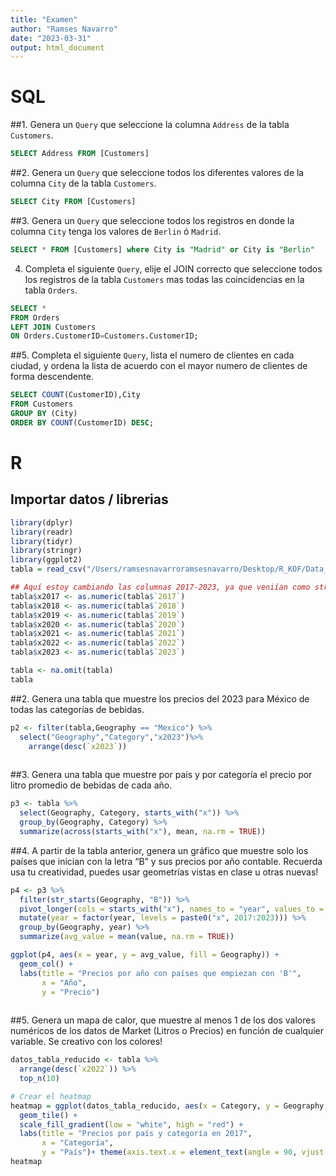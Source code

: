 ```yaml
---
title: "Examen"
author: "Ramses Navarro"
date: "2023-03-31"
output: html_document
---
```


# SQL

##1. Genera un `Query` que seleccione la columna `Address` de la tabla `Customers`. 
```sql
SELECT Address FROM [Customers]
```

##2. Genera un `Query` que seleccione todos los diferentes valores de la columna `City` de la tabla `Customers`. 
```sql
SELECT City FROM [Customers]
```

##3. Genera un `Query` que seleccione todos los registros en donde la columna `City` tenga los valores de `Berlin` ó `Madrid`. 
```sql
SELECT * FROM [Customers] where City is "Madrid" or City is "Berlin"
```

4. Completa el siguiente `Query`, elije el JOIN correcto que seleccione todos los registros de la tabla `Customers` mas todas las coincidencias en la tabla `Orders`. 
```sql
SELECT *
FROM Orders
LEFT JOIN Customers
ON Orders.CustomerID=Customers.CustomerID;
```

##5. Completa el siguiente `Query`, lista el numero de clientes en cada ciudad, y ordena la lista de acuerdo con el mayor numero de clientes de forma descendente. 
```sql
SELECT COUNT(CustomerID),City
FROM Customers
GROUP BY (City)
ORDER BY COUNT(CustomerID) DESC;
```

# R

## Importar datos / librerias
```r
library(dplyr)
library(readr)
library(tidyr)
library(stringr)
library(ggplot2)
tabla = read_csv("/Users/ramsesnavarroramsesnavarro/Desktop/R_KOF/Data_Transformation_Viz/data/Market_size.csv",skip=5)

## Aquí estoy cambiando las columnas 2017-2023, ya que veniían como strings, entonces cree nuevas columnas pero ahora númericas. De esta manera puedo lleva a cabo operaciones númericas. 
tabla$x2017 <- as.numeric(tabla$`2017`)
tabla$x2018 <- as.numeric(tabla$`2018`)
tabla$x2019 <- as.numeric(tabla$`2019`)
tabla$x2020 <- as.numeric(tabla$`2020`)
tabla$x2021 <- as.numeric(tabla$`2021`)
tabla$x2022 <- as.numeric(tabla$`2022`)
tabla$x2023 <- as.numeric(tabla$`2023`)

tabla <- na.omit(tabla)
tabla
```

##2. Genera una tabla que muestre los precios del 2023 para México de todas las categorías de bebidas.
```r
p2 <- filter(tabla,Geography == "Mexico") %>%
  select("Geography","Category","x2023")%>%
    arrange(desc(`x2023`))
  
```

##3. Genera una tabla que muestre por país y por categoría el precio por litro promedio de bebidas de cada año.
```r
p3 <- tabla %>%
  select(Geography, Category, starts_with("x")) %>%
  group_by(Geography, Category) %>%
  summarize(across(starts_with("x"), mean, na.rm = TRUE))
```
##4. A partir de la tabla anterior, genera un gráfico que muestre solo los países que inician con la letra "B" y sus precios por año contable. Recuerda usa tu creatividad, puedes usar geometrías vistas en clase u otras nuevas!
```r
p4 <- p3 %>%
  filter(str_starts(Geography, "B")) %>%
  pivot_longer(cols = starts_with("x"), names_to = "year", values_to = "value") %>%
  mutate(year = factor(year, levels = paste0("x", 2017:2023))) %>%
  group_by(Geography, year) %>%
  summarize(avg_value = mean(value, na.rm = TRUE))

ggplot(p4, aes(x = year, y = avg_value, fill = Geography)) +
  geom_col() +
  labs(title = "Precios por año con países que empiezan con 'B'",
       x = "Año",
       y = "Precio")
  
```
##5. Genera un mapa de calor, que muestre al menos 1 de los dos valores numéricos de los datos de Market (Litros o Precios) en función de cualquier variable. Se creativo con los colores!
```r


datos_tabla_reducido <- tabla %>%
  arrange(desc(`x2022`)) %>%
  top_n(10)

# Crear el heatmap
heatmap = ggplot(datos_tabla_reducido, aes(x = Category, y = Geography, fill = x2022)) +
  geom_tile() +
  scale_fill_gradient(low = "white", high = "red") +
  labs(title = "Precios por país y categoría en 2017",
       x = "Categoría",
       y = "País")+ theme(axis.text.x = element_text(angle = 90, vjust = 0.2))
heatmap
```

